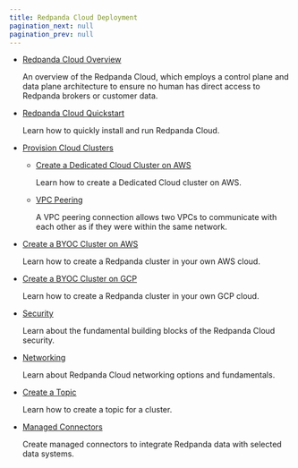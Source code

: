 ```yaml
---
title: Redpanda Cloud Deployment
pagination_next: null
pagination_prev: null
---
```


<head>
    <meta name="title" content="Redpanda Cloud Deployment"/>
    <meta name="description" content="Redpanda Cloud Deployment"/>
    <link rel="canonical" href="https://docs.redpanda.com/docs/deploy/deployment-option/cloud/" />
</head>

- [Redpanda Cloud Overview](../cloud/cloud-overview)

   An overview of the Redpanda Cloud, which employs a control plane and data plane
   architecture to ensure no human has direct access to Redpanda brokers or customer data.

- [Redpanda Cloud Quickstart](../../../get-started/quick-start-cloud)

   Learn how to quickly install and run Redpanda Cloud.

- [Provision Cloud Clusters](../cloud/cloud-overview#ways-to-provision-clusters)

  - [Create a Dedicated Cloud Cluster on AWS](../cloud/create-dedicated-cloud-cluster-aws)
  
    Learn how to create a Dedicated Cloud cluster on AWS.
  
  - [VPC Peering](../cloud/vpc-peering)
   
    A VPC peering connection allows two VPCs to communicate with each other as if they were within the same network.

- [Create a BYOC Cluster on AWS](../cloud/create-byoc-cluster-aws)

   Learn how to create a Redpanda cluster in your own AWS cloud.

- [Create a BYOC Cluster on GCP](../cloud/create-byoc-cluster-gcp)

   Learn how to create a Redpanda cluster in your own GCP cloud.

- [Security](../cloud/security)

  Learn about the fundamental building blocks of the Redpanda Cloud security.

- [Networking](../cloud/networking)

  Learn about Redpanda Cloud networking options and fundamentals.

- [Create a Topic](../cloud/create-topic)

  Learn how to create a topic for a cluster.

- [Managed Connectors](../cloud/managed-connectors)

  Create managed connectors to integrate Redpanda data with selected data systems.
